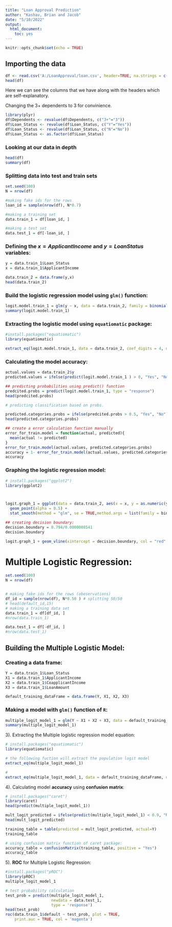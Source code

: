 ---
title: "Loan Approval Prediction"
author: "Kashav, Brian and Jacob"
date: "5/10/2022"
output:
  html_document: 
    toc: yes
---

```{r setup, include=FALSE}
knitr::opts_chunk$set(echo = TRUE)
```

## Importing the data
```{r}
df <- read.csv('A:/LoanApproval/loan.csv', header=TRUE, na.strings = c("", "NA"))
head(df)
```
Here we can see the columns that we have along with the headers which are self-explanatory.

Changing the 3+ dependents to 3 for convinience.
```{r}
library(plyr)
df$Dependents <- revalue(df$Dependents, c("3+"="3"))
df$Loan_Status <- revalue(df$Loan_Status, c("Y"="Yes"))
df$Loan_Status <- revalue(df$Loan_Status, c("N"="No"))
df$Loan_Status <- as.factor(df$Loan_Status)
```

### Looking at our data in depth
```{r}
head(df)
summary(df)
```


### Splitting data into test and train sets
```{r}
set.seed(100)
N = nrow(df)

#making fake ids for the rows
loan_id = sample(nrow(df), N*0.7)

#making a training set
data.train_1 = df[loan_id, ]

#making a test set
data.test_1 = df[-loan_id, ]
```

### Defining the $x = ApplicantIncome$ and $y = LoanStatus$ variables:

```{r}
y = data.train_1$Loan_Status
x = data.train_1$ApplicantIncome

data.train_2 = data.frame(y,x)
head(data.train_2)
```
### Build the logistic regression model using `glm()` function:

```{r}
logit.model.train_1 = glm(y ~ x, data = data.train_2, family = binomial(link = "logit"))
summary(logit.model.train_1)
```

### Extracting the logistic model using `equatiomatic` package:

```{r}
#install.packages("equatiomatic")
library(equatiomatic)

extract_eq(logit.model.train_1, data = data.train_2, coef_digits = 4, use_coefs = TRUE)
```


### Calculating the model accuracy:

```{r}
actual.values = data.train_2$y
predicted.values = ifelse(predict(logit.model.train_1 ) > 0, "Yes", "No")

## predicting probabilities using predict() function
predcited.probs = predict(logit.model.train_1, type = "response")
head(predcited.probs)

# predicting classification based on probs.

predicted.categories.probs = ifelse(predcited.probs > 0.5, "Yes", "No")
head(predicted.categories.probs)

## create a error calculation function manually
error_for_train.model = function(actual, predicted){
  mean(actual != predicted)
}
error_for_train.model(actual.values, predicted.categories.probs)
accuracy = 1- error_for_train.model(actual.values, predicted.categories.probs)
accuracy
```

### Graphing the logistic regression model:

```{r}
# install.packages("ggplot2")
library(ggplot2)



logit.graph_1 = ggplot(data = data.train_2, aes(x = x, y = as.numeric(y) - 1)) + 
  geom_point(alpha = 0.5) + 
  stat_smooth(method = "glm", se = TRUE,method.args = list(family = binomial), fullrange = TRUE  )

## creating decision boundary:
decision.boundary = 0.794/0.0000008541
decision.boundary

logit.graph_1 + geom_vline(xintercept = decision.boundary, col = "red", lty = 3)
```

# Multiple Logistic Regression:

```{r}
set.seed(100)
N = nrow(df)


# making fake ids for the rows (obeservations)
df_id = sample(nrow(df), N*0.50 ) # splitting 50/50
# head(default_id,15)
# making a training data set
data.train_1 = df[df_id, ]
#nrow(data.train_1)

data.test_1 = df[-df_id, ]
#nrow(data.test_1)
```

## Building the Multiple Logistic Model:

### Creating a data frame:

```{r}
Y = data.train_1$Loan_Status
X1 = data.train_1$ApplicantIncome
X2 = data.train_1$CoapplicantIncome
X3 = data.train_1$LoanAmount

default_training_dataFrame = data.frame(Y, X1, X2, X3)
```

### Making a model with `glm()` function of `R`:

```{r}
multiple_logit_model_1 = glm(Y ~ X1 + X2 + X3, data = default_training_dataFrame, family = binomial(link = "logit"))
summary(multiple_logit_model_1)
```

3). Extracting the Multiple logistic regression model equation:

```{r}
# install.packages("equatiomatic")
library(equatiomatic)

# the following fuction will extract the population logit model
extract_eq(multiple_logit_model_1)

# 
extract_eq(multiple_logit_model_1, data = default_training_dataFrame, use_coefs = TRUE, coef_digits = 4)
```

4). Calculating model **accuracy** using **confusion matrix**:

```{r}
# install.packages("caret")
library(caret)
head(predict(multiple_logit_model_1))

mult_logit_predicted = ifelse(predict(multiple_logit_model_1) < 0.9, "No" , "Yes" )
head(mult_logit_predicted)

training_table = table(predicted = mult_logit_predicted, actual=Y)
training_table

# using confusion matrix function of caret package:
accuracy_table = confusionMatrix(training_table, positive = "Yes")
accuracy_table
```

5). **ROC** for Multiple Logistic Regression:

```{r}
#install.packages("pROC")
library(pROC)
multiple_logit_model_1

# test probability calculation
test_prob = predict(multiple_logit_model_1,
                    newdata = data.test_1,
                    type = 'response')
head(test_prob)
roc(data.train_1$default ~ test_prob, plot = TRUE, 
    print.auc = TRUE, col = 'magenta')
```
